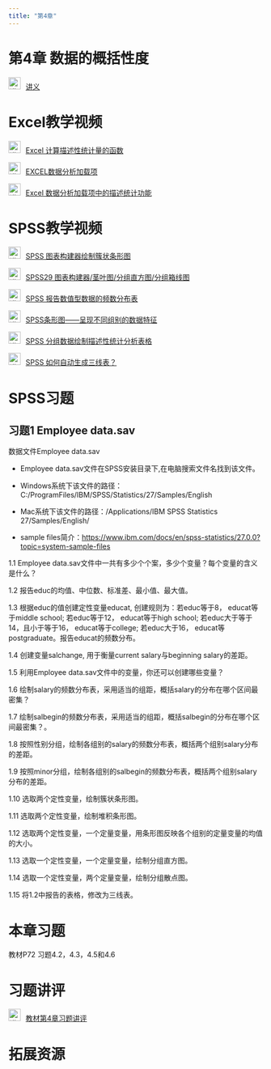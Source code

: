 ```yaml
---
title: "第4章"
---
```


# 第4章 数据的概括性度

<img src="img/teacher.png" alt="讲义" style="width: 24px; height: 24px;margin-right: 10px">[讲义](https://lizongzhang.github.io/stat/chap4.html){target="_blank"}

# Excel教学视频

<img src="img/video.png" alt="讲义" style="width: 24px; height: 24px;margin-right: 10px">[Excel 计算描述性统计量的函数](https://www.bilibili.com/video/BV1va411A7Db/){target="_blank"}

<img src="img/video.png" alt="讲义" style="width: 24px; height: 24px;margin-right: 10px">[EXCEL数据分析加载项](https://www.bilibili.com/video/BV19S4y1r7E4/){target="_blank"}

<img src="img/video.png" alt="讲义" style="width: 24px; height: 24px;margin-right: 10px">[Excel 数据分析加载项中的描述统计功能](https://www.bilibili.com/video/BV1Sy4y1r78g/){target="_blank"}

# SPSS教学视频

<img src="img/video.png" alt="讲义" style="width: 24px; height: 24px;margin-right: 10px">[SPSS 图表构建器绘制簇状条形图](https://www.bilibili.com/video/BV1d14y167gw/)

<img src="img/video.png" alt="讲义" style="width: 24px; height: 24px;margin-right: 10px">[SPSS29 图表构建器/茎叶图/分组直方图/分组箱线图](https://www.bilibili.com/video/BV1hH4y1p7Jo/)

<img src="img/video.png" alt="讲义" style="width: 24px; height: 24px;margin-right: 10px">[SPSS 报告数值型数据的频数分布表](https://www.bilibili.com/video/BV1sK411G736/)

<img src="img/video.png" alt="讲义" style="width: 24px; height: 24px;margin-right: 10px">[SPSS条形图------呈现不同组别的数据特征](https://www.bilibili.com/video/BV1G541177t7/)

<img src="img/video.png" alt="讲义" style="width: 24px; height: 24px;margin-right: 10px">[SPSS 分组数据绘制描述性统计分析表格](https://www.bilibili.com/video/BV1cr4y1F7SA/)

<img src="img/video.png" alt="讲义" style="width: 24px; height: 24px;margin-right: 10px">[SPSS 如何自动生成三线表？](https://www.bilibili.com/video/BV19u411w7zm/)

# SPSS习题

## 习题1 Employee data.sav 

数据文件Employee data.sav 

- Employee data.sav文件在SPSS安装目录下,在电脑搜索文件名找到该文件。

- Windows系统下该文件的路径：C:/ProgramFiles/IBM/SPSS/Statistics/27/Samples/English

- Mac系统下该文件的路径：/Applications/IBM SPSS Statistics 27/Samples/English/

- sample files简介：<https://www.ibm.com/docs/en/spss-statistics/27.0.0?topic=system-sample-files>

1.1 Employee data.sav文件中一共有多少个个案，多少个变量？每个变量的含义是什么？

1.2 报告educ的均值、中位数、标准差、最小值、最大值。

1.3 根据educ的值创建定性变量educat, 创建规则为：若educ等于8， educat等于middle school; 若educ等于12， educat等于high school; 若educ大于等于14，且小于等于16， educat等于college; 若educ大于16， educat等postgraduate。报告educat的频数分布。

1.4 创建变量salchange, 用于衡量current salary与beginning salary的差距。

1.5 利用Employee data.sav文件中的变量，你还可以创建哪些变量？

1.6 绘制salary的频数分布表，采用适当的组距，概括salary的分布在哪个区间最密集？

1.7 绘制salbegin的频数分布表，采用适当的组距，概括salbegin的分布在哪个区间最密集？。

1.8 按照性别分组，绘制各组别的salary的频数分布表，概括两个组别salary分布的差距。

1.9 按照minor分组，绘制各组别的salbegin的频数分布表，概括两个组别salary分布的差距。

1.10 选取两个定性变量，绘制簇状条形图。

1.11 选取两个定性变量，绘制堆积条形图。

1.12 选取两个定性变量，一个定量变量，用条形图反映各个组别的定量变量的均值的大小。

1.13 选取一个定性变量，一个定量变量，绘制分组直方图。

1.14 选取一个定性变量，两个定量变量，绘制分组散点图。

1.15 将1.2中报告的表格，修改为三线表。



# 本章习题

教材P72 习题4.2，4.3，4.5和4.6


# 习题讲评

<img src="img/video.png" alt="讲义" style="width: 24px; height: 24px;margin-right: 10px">[教材第4章习题讲评](https://www.bilibili.com/video/BV1nL411Q79r/){target="_blank"}

# 拓展资源


